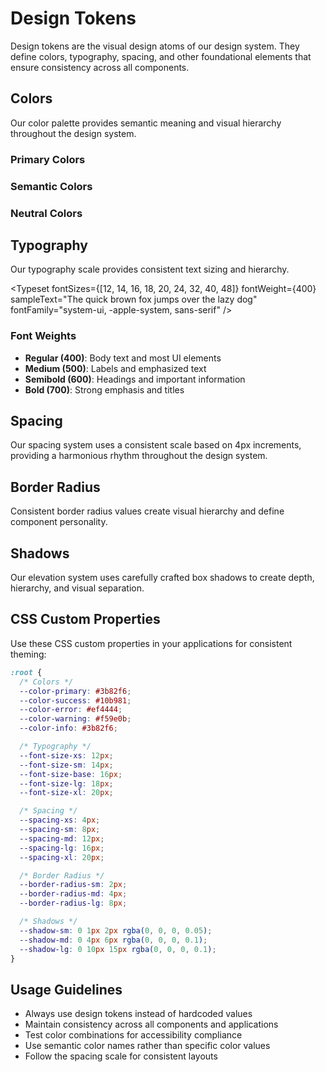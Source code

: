 
<Meta title="Design Tokens" />

# Design Tokens

Design tokens are the visual design atoms of our design system. They define colors, typography, spacing, and other foundational elements that ensure consistency across all components.

## Colors

Our color palette provides semantic meaning and visual hierarchy throughout the design system.

### Primary Colors

<ColorPalette>
  <ColorItem
    title="Primary Blue"
    subtitle="Main brand color"
    colors={{
      Primary: "#3b82f6",
      "Primary Dark": "#2563eb",
      "Primary Light": "#60a5fa",
    }}
  />
</ColorPalette>

### Semantic Colors

<ColorPalette>
  <ColorItem
    title="Success"
    subtitle="Positive actions and states"
    colors={{
      Success: "#10b981",
      "Success Dark": "#059669",
      "Success Light": "#34d399",
    }}
  />
  <ColorItem
    title="Error"
    subtitle="Errors and destructive actions"
    colors={{
      Error: "#ef4444",
      "Error Dark": "#dc2626",
      "Error Light": "#f87171",
    }}
  />
  <ColorItem
    title="Warning"
    subtitle="Cautions and important notices"
    colors={{
      Warning: "#f59e0b",
      "Warning Dark": "#d97706",
      "Warning Light": "#fbbf24",
    }}
  />
  <ColorItem
    title="Info"
    subtitle="Information and neutral states"
    colors={{
      Info: "#3b82f6",
      "Info Dark": "#2563eb",
      "Info Light": "#60a5fa",
    }}
  />
</ColorPalette>

### Neutral Colors

<ColorPalette>
  <ColorItem
    title="Grays"
    subtitle="Text, borders, and backgrounds"
    colors={{
      "Gray 900": "#111827",
      "Gray 700": "#374151",
      "Gray 500": "#6b7280",
      "Gray 300": "#d1d5db",
      "Gray 100": "#f3f4f6",
      "Gray 50": "#f9fafb",
    }}
  />
</ColorPalette>

## Typography

Our typography scale provides consistent text sizing and hierarchy.

<Typeset
  fontSizes={[12, 14, 16, 18, 20, 24, 32, 40, 48]}
  fontWeight={400}
  sampleText="The quick brown fox jumps over the lazy dog"
  fontFamily="system-ui, -apple-system, sans-serif"
/>

### Font Weights

- **Regular (400)**: Body text and most UI elements
- **Medium (500)**: Labels and emphasized text
- **Semibold (600)**: Headings and important information
- **Bold (700)**: Strong emphasis and titles

## Spacing

Our spacing system uses a consistent scale based on 4px increments, providing a harmonious rhythm throughout the design system.

<SpacingDemo />

## Border Radius

Consistent border radius values create visual hierarchy and define component personality.

<BorderRadiusDemo />

## Shadows

Our elevation system uses carefully crafted box shadows to create depth, hierarchy, and visual separation.

<ShadowDemo />

## CSS Custom Properties

Use these CSS custom properties in your applications for consistent theming:

```css
:root {
  /* Colors */
  --color-primary: #3b82f6;
  --color-success: #10b981;
  --color-error: #ef4444;
  --color-warning: #f59e0b;
  --color-info: #3b82f6;

  /* Typography */
  --font-size-xs: 12px;
  --font-size-sm: 14px;
  --font-size-base: 16px;
  --font-size-lg: 18px;
  --font-size-xl: 20px;

  /* Spacing */
  --spacing-xs: 4px;
  --spacing-sm: 8px;
  --spacing-md: 12px;
  --spacing-lg: 16px;
  --spacing-xl: 20px;

  /* Border Radius */
  --border-radius-sm: 2px;
  --border-radius-md: 4px;
  --border-radius-lg: 8px;

  /* Shadows */
  --shadow-sm: 0 1px 2px rgba(0, 0, 0, 0.05);
  --shadow-md: 0 4px 6px rgba(0, 0, 0, 0.1);
  --shadow-lg: 0 10px 15px rgba(0, 0, 0, 0.1);
}
```

## Usage Guidelines

- Always use design tokens instead of hardcoded values
- Maintain consistency across all components and applications
- Test color combinations for accessibility compliance
- Use semantic color names rather than specific color values
- Follow the spacing scale for consistent layouts

